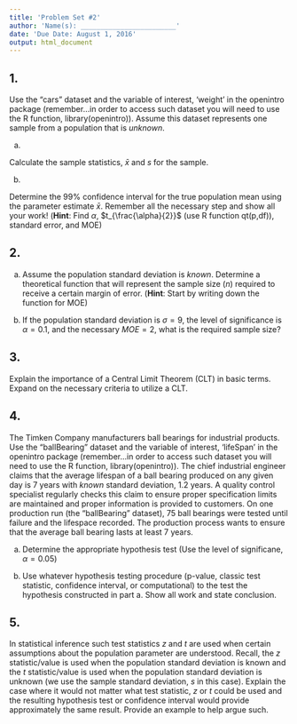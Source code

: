 ```yaml
---
title: 'Problem Set #2'
author: 'Name(s): ________________________'
date: 'Due Date: August 1, 2016'
output: html_document
---
```


## 1.

Use the "cars" dataset and the variable of interest, 'weight' in the openintro package (remember...in order to access such dataset you will need to use the R function, library(openintro)).  Assume this dataset represents one sample from a population that is *unknown*.  

a)  

Calculate the sample statistics, $\bar{x}$ and $s$ for the sample.  




b)  

Determine the 99% confidence interval for the true population mean using the parameter estimate $\bar{x}$.  Remember all the necessary step and show all your work! (**Hint**: Find $\alpha$, $t_{\frac{\alpha}{2}}$ (use R function qt(p,df)), standard error, and MOE)  




## 2.  

a)  Assume the population standard deviation is *known*.  Determine a theoretical function that will represent the sample size ($n$) required to receive a certain margin of error.  (**Hint**: Start by writing down the function for MOE)


 

b)  If the population standard deviation is $\sigma = 9$, the level of significance is $\alpha = 0.1$, and the necessary $MOE = 2$, what is the required sample size?  




## 3.  

Explain the importance of a Central Limit Theorem (CLT) in basic terms.  Expand on the necessary criteria to utilize a CLT.




## 4.  

The Timken Company manufacturers ball bearings for industrial products.  Use the "ballBearing" dataset and the variable of interest, 'lifeSpan' in the openintro package (remember...in order to access such dataset you will need to use the R function, library(openintro)).  The chief industrial engineer claims that the average lifespan of a ball bearing produced on any given day is 7 years with *known* standard deviation, 1.2 years. A quality control specialist regularly checks this claim to ensure proper specification limits are maintained and proper information is provided to customers. On one production run (the "ballBearing" dataset), 75 ball bearings were tested until failure and the lifespace recorded.  The production process wants to ensure that the average ball bearing lasts at least 7 years. 

a)  Determine the appropriate hypothesis test (Use the level of significane, $\alpha = 0.05$)  




b)  Use whatever hypothesis testing procedure (p-value, classic test statistic, confidence interval, or computational) to the test the hypothesis constructed in part a.  Show all work and state conclusion.  




## 5.  

In statistical inference such test statistics $z$ and $t$ are used when certain assumptions about the population parameter are understood.  Recall, the $z$ statistic/value is used when the population standard deviation is known and the $t$ statistic/value is used when the population standard deviation is unknown (we use the sample standard deviation, $s$ in this case).  Explain the case where it would not matter what test statistic, $z$ or $t$ could be used and the resulting hypothesis test or confidence interval would provide approximately the same result. Provide an example to help argue such.

 
